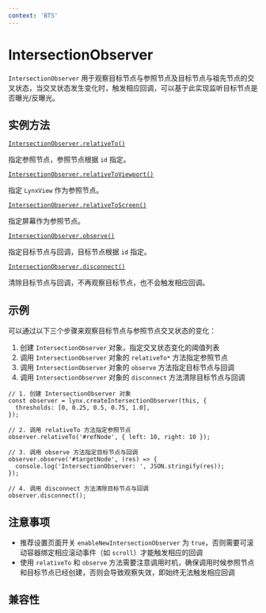 ```yaml
---
context: 'BTS'
---
```


# IntersectionObserver

`IntersectionObserver` 用于观察目标节点与参照节点及目标节点与祖先节点的交叉状态，当交叉状态发生变化时，触发相应回调，可以基于此实现监听目标节点是否曝光/反曝光。

## 实例方法

[`IntersectionObserver.relativeTo()`](./intersection-observer/intersection-observer-relative-to.mdx)

指定参照节点，参照节点根据 `id` 指定。

[`IntersectionObserver.relativeToViewport()`](./intersection-observer/intersection-observer-relative-to-viewport.mdx)

指定 `LynxView` 作为参照节点。

[`IntersectionObserver.relativeToScreen()`](./intersection-observer/intersection-observer-relative-to-screen.mdx)

指定屏幕作为参照节点。

[`IntersectionObserver.observe()`](./intersection-observer/intersection-observer-observe.mdx)

指定目标节点与回调，目标节点根据 `id` 指定。

[`IntersectionObserver.disconnect()`](./intersection-observer/intersection-observer-disconnect.mdx)

清除目标节点与回调，不再观察目标节点，也不会触发相应回调。

## 示例

可以通过以下三个步骤来观察目标节点与参照节点交叉状态的变化：

1. 创建 `IntersectionObserver` 对象，指定交叉状态变化的阈值列表
2. 调用 `IntersectionObserver` 对象的 `relativeTo*` 方法指定参照节点
3. 调用 `IntersectionObserver` 对象的 `observe` 方法指定目标节点与回调
4. 调用 `IntersectionObserver` 对象的 `disconnect` 方法清除目标节点与回调

```tsx
// 1. 创建 IntersectionObserver 对象
const observer = lynx.createIntersectionObserver(this, {
  thresholds: [0, 0.25, 0.5, 0.75, 1.0],
});

// 2. 调用 relativeTo 方法指定参照节点
observer.relativeTo('#refNode', { left: 10, right: 10 });

// 3. 调用 observe 方法指定目标节点与回调
observer.observe('#targetNode', (res) => {
  console.log('IntersectionObserver: ', JSON.stringify(res));
});

// 4. 调用 disconnect 方法清除目标节点与回调
observer.disconnect();
```

## 注意事项

- 推荐设置页面开关 `enableNewIntersectionObserver` 为 `true`，否则需要可滚动容器绑定相应滚动事件（如 `scroll`）才能触发相应的回调
- 使用 `relativeTo` 和 `observe` 方法需要注意调用时机，确保调用时候参照节点和目标节点已经创建，否则会导致观察失效，即始终无法触发相应回调

## 兼容性


<LegacyCompatTable metadata="lynx-api/intersection-observer/IntersectionObserver" />
